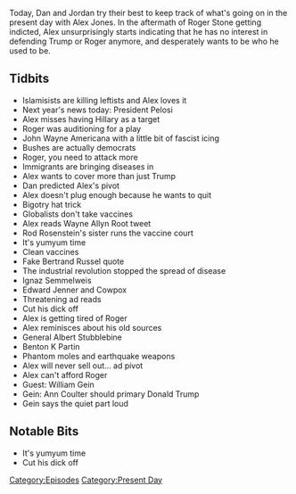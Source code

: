 {{DEFAULTSORT:
    #_EPISODE_0259:January 27-29, 2019
}}{{Episode
    | title             = January 27-29, 2019
    | caption           = [https://knowledgefight.libsyn.com/knowledge-fight-january-27-29-2019 Listen to this episode on Libsyn]
    | episodeNumber     = 259
    | length            = 02:42:21
    | airDate           = February 1, 2019
    | coverageStartDate = January 27, 2019
    | coverageEndDate   = January 29, 2019
    | episodeType       = [[:Category:Present Day|Present Day]]
    | appearance        = [[Nancy Pelosi]], [[Roger Stone]], [[Wayne Allyn Root]], [[Rod Rosenstein's sister]], [[Ignaz Semmelweiz]], [[Edward Jenner]], [[General Albert Stubblebine]], [[Benton K Partin]], [[William Gein]], [[Ann Coulter]]
    | previousEpisode   = [[258: April 12-13, 2009]]
    | nextEpisode       = [[260: Aliens Need Editors]]
}}

{{Stub}}

Today, Dan and Jordan try their best to keep track of what's going on in the present day with Alex Jones. In the aftermath of Roger Stone getting indicted, Alex unsurprisingly starts indicating that he has no interest in defending Trump or Roger anymore, and desperately wants to be who he used to be.

==Tidbits==

*Islamisists are killing leftists and Alex loves it
*Next year's news today: President Pelosi
*Alex misses having Hillary as a target
*Roger was auditioning for a play
*John Wayne Americana with a little bit of fascist icing
*Bushes are actually democrats
*Roger, you need to attack more
*Immigrants are bringing diseases in
*Alex wants to cover more than just Trump
*Dan predicted Alex's pivot
*Alex doesn't plug enough because he wants to quit
*Bigotry hat trick
*Globalists don't take vaccines
*Alex reads Wayne Allyn Root tweet
*Rod Rosenstein's sister runs the vaccine court
*It's yumyum time
*Clean vaccines
*Fake Bertrand Russel quote
*The industrial revolution stopped the spread of disease
*Ignaz Semmelweis
*Edward Jenner and Cowpox
*Threatening ad reads
*Cut his dick off
*Alex is getting tired of Roger
*Alex reminisces about his old sources
*General Albert Stubblebine
*Benton K Partin
*Phantom moles and earthquake weapons
*Alex will never sell out... ad pivot
*Alex can't afford Roger
*Guest: William Gein
*Gein: Ann Coulter should primary Donald Trump
*Gein says the quiet part loud

==Notable Bits==

*It's yumyum time
*Cut his dick off

[[Category:Episodes]]
[[Category:Present Day]]
